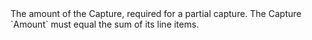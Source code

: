 <ParamField body="Amount" type="integer" required>
The amount of the Capture, required for a partial capture. The Capture `Amount` must equal the sum of its line items.
</ParamField>